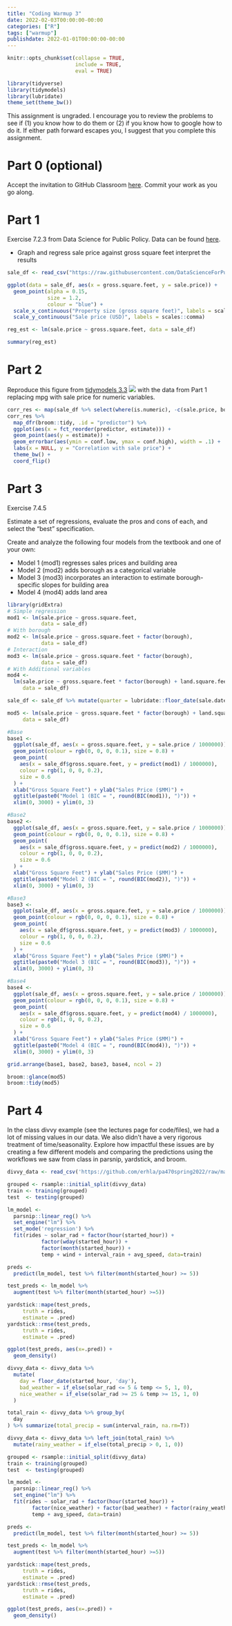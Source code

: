 ```yaml
---
title: "Coding Warmup 3"
date: 2022-02-03T00:00:00-00:00
categories: ["R"]
tags: ["warmup"]
publishdate: 2022-01-01T00:00:00-00:00
---
```


```r
knitr::opts_chunk$set(collapse = TRUE,
                      include = TRUE,
                      eval = TRUE)

library(tidyverse)
library(tidymodels)
library(lubridate)
theme_set(theme_bw())

```

This assignment is ungraded. I encourage you to review the problems to see if (1) you know how to do them or (2) if you know how to google how to do it. If either path forward escapes you, I suggest that you complete this assignment.

# Part 0 (optional)

Accept the invitation to GitHub Classroom [here](https://classroom.github.com/a/vNnoDD6X). Commit your work as you go along.

# Part 1

Exercise 7.2.3 from Data Science for Public Policy. Data can be found [here](https://raw.githubusercontent.com/DataScienceForPublicPolicy/diys/main/data/home_sales_nyc.csv).

- Graph and regress sale price against gross square feet interpret the results

```r

sale_df <- read_csv("https://raw.githubusercontent.com/DataScienceForPublicPolicy/diys/main/data/home_sales_nyc.csv")

ggplot(data = sale_df, aes(x = gross.square.feet, y = sale.price)) +
  geom_point(alpha = 0.15,
             size = 1.2,
             colour = "blue") +
  scale_x_continuous("Property size (gross square feet)", labels = scales::comma) +
  scale_y_continuous("Sale price (USD)", labels = scales::comma) 

reg_est <- lm(sale.price ~ gross.square.feet, data = sale_df)

summary(reg_est)
```


# Part 2

Reproduce this figure from [tidymodels 3.3](https://www.tmwr.org/base-r.html#tidiness-modeling) 
![](images/corr-plot-1.svg) with the data from Part 1 replacing mpg with sale price for numeric variables.

```r
corr_res <- map(sale_df %>% select(where(is.numeric), -c(sale.price, borough, zip.code)), cor.test, y=sale_df$sale.price)
corr_res %>% 
  map_dfr(broom::tidy, .id = "predictor") %>% 
  ggplot(aes(x = fct_reorder(predictor, estimate))) + 
  geom_point(aes(y = estimate)) + 
  geom_errorbar(aes(ymin = conf.low, ymax = conf.high), width = .1) +
  labs(x = NULL, y = "Correlation with sale price") +
  theme_bw() +
  coord_flip()
```


# Part 3

Exercise 7.4.5

Estimate a set of regressions, evaluate the pros and cons of each, and select the “best” specification.

Create and analyze the following four models from the textbook and one of your own:

- Model 1 (mod1) regresses sales prices and building area
- Model 2 (mod2) adds borough as a categorical variable
- Model 3 (mod3) incorporates an interaction to estimate borough-specific slopes for building area
- Model 4 (mod4) adds land area

```r
library(gridExtra)
# Simple regression
mod1 <- lm(sale.price ~ gross.square.feet,
           data = sale_df)
# With borough
mod2 <- lm(sale.price ~ gross.square.feet + factor(borough),
           data = sale_df)
# Interaction
mod3 <- lm(sale.price ~ gross.square.feet * factor(borough),
           data = sale_df)
# With Additional variables
mod4 <-
  lm(sale.price ~ gross.square.feet * factor(borough) + land.square.feet + age,
     data = sale_df)

sale_df <- sale_df %>% mutate(quarter = lubridate::floor_date(sale.date, 'quarter'))

mod5 <- lm(sale.price ~ gross.square.feet * factor(borough) + land.square.feet + age + factor(quarter),
     data = sale_df)

#Base
base1 <-
  ggplot(sale_df, aes(x = gross.square.feet, y = sale.price / 1000000)) +
  geom_point(colour = rgb(0, 0, 0, 0.1), size = 0.8) +
  geom_point(
    aes(x = sale_df$gross.square.feet, y = predict(mod1) / 1000000),
    colour = rgb(1, 0, 0, 0.2),
    size = 0.6
  ) +
  xlab("Gross Square Feet") + ylab("Sales Price ($MM)") +
  ggtitle(paste0("Model 1 (BIC = ", round(BIC(mod1)), ")")) +
  xlim(0, 3000) + ylim(0, 3)

#Base2
base2 <-
  ggplot(sale_df, aes(x = gross.square.feet, y = sale.price / 1000000)) +
  geom_point(colour = rgb(0, 0, 0, 0.1), size = 0.8) +
  geom_point(
    aes(x = sale_df$gross.square.feet, y = predict(mod2) / 1000000),
    colour = rgb(1, 0, 0, 0.2),
    size = 0.6
  ) +
  xlab("Gross Square Feet") + ylab("Sales Price ($MM)") +
  ggtitle(paste0("Model 2 (BIC = ", round(BIC(mod2)), ")")) +
  xlim(0, 3000) + ylim(0, 3)

#Base3
base3 <-
  ggplot(sale_df, aes(x = gross.square.feet, y = sale.price / 1000000)) +
  geom_point(colour = rgb(0, 0, 0, 0.1), size = 0.8) +
  geom_point(
    aes(x = sale_df$gross.square.feet, y = predict(mod3) / 1000000),
    colour = rgb(1, 0, 0, 0.2),
    size = 0.6
  ) +
  xlab("Gross Square Feet") + ylab("Sales Price ($MM)") +
  ggtitle(paste0("Model 3 (BIC = ", round(BIC(mod3)), ")")) +
  xlim(0, 3000) + ylim(0, 3)

#Base4
base4 <-
  ggplot(sale_df, aes(x = gross.square.feet, y = sale.price / 1000000)) +
  geom_point(colour = rgb(0, 0, 0, 0.1), size = 0.8) +
  geom_point(
    aes(x = sale_df$gross.square.feet, y = predict(mod4) / 1000000),
    colour = rgb(1, 0, 0, 0.2),
    size = 0.6
  ) +
  xlab("Gross Square Feet") + ylab("Sales Price ($MM)") +
  ggtitle(paste0("Model 4 (BIC = ", round(BIC(mod4)), ")")) +
  xlim(0, 3000) + ylim(0, 3)

grid.arrange(base1, base2, base3, base4, ncol = 2)

broom::glance(mod5)
broom::tidy(mod5)
```

# Part 4

In the class divvy example (see the lectures page for code/files), we had a lot of missing values in our data. We also didn't have a very rigorous treatment of time/seasonality. Explore how impactful these issues are by creating a few different models and comparing the predictions using the workflows we saw from class in parsnip, yardstick, and broom.

```r
divvy_data <- read_csv('https://github.com/erhla/pa470spring2022/raw/main/static/lectures/week_3_data.csv')

grouped <- rsample::initial_split(divvy_data)
train <- training(grouped)
test  <- testing(grouped)

lm_model <-
  parsnip::linear_reg() %>%
  set_engine("lm") %>%
  set_mode('regression') %>%
  fit(rides ~ solar_rad + factor(hour(started_hour)) + 
           factor(wday(started_hour)) +
           factor(month(started_hour)) +
           temp + wind + interval_rain + avg_speed, data=train)

preds <- 
  predict(lm_model, test %>% filter(month(started_hour) >= 5)) 

test_preds <- lm_model %>% 
  augment(test %>% filter(month(started_hour) >=5))

yardstick::mape(test_preds, 
     truth = rides,
     estimate = .pred)
yardstick::rmse(test_preds, 
     truth = rides,
     estimate = .pred)

ggplot(test_preds, aes(x=.pred)) +
  geom_density()
```


```r
divvy_data <- divvy_data %>%
  mutate(
    day = floor_date(started_hour, 'day'),
    bad_weather = if_else(solar_rad <= 5 & temp <= 5, 1, 0),
    nice_weather = if_else(solar_rad >= 25 & temp >= 15, 1, 0)
  )

total_rain <- divvy_data %>% group_by(
  day
) %>% summarize(total_precip = sum(interval_rain, na.rm=T))

divvy_data <- divvy_data %>% left_join(total_rain) %>%
  mutate(rainy_weather = if_else(total_precip > 0, 1, 0))

grouped <- rsample::initial_split(divvy_data)
train <- training(grouped)
test  <- testing(grouped)

lm_model <-
  parsnip::linear_reg() %>%
  set_engine("lm") %>%
  fit(rides ~ solar_rad + factor(hour(started_hour)) + 
        factor(nice_weather) + factor(bad_weather) + factor(rainy_weather) +
        temp + avg_speed, data=train)

preds <- 
  predict(lm_model, test %>% filter(month(started_hour) >= 5)) 

test_preds <- lm_model %>% 
  augment(test %>% filter(month(started_hour) >=5))

yardstick::mape(test_preds, 
     truth = rides,
     estimate = .pred)
yardstick::rmse(test_preds, 
     truth = rides,
     estimate = .pred)

ggplot(test_preds, aes(x=.pred)) +
  geom_density()

```


